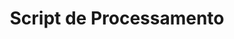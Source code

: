 ---
title: "Script de Processamento"
description: "Criação do script de processamento em python"
---